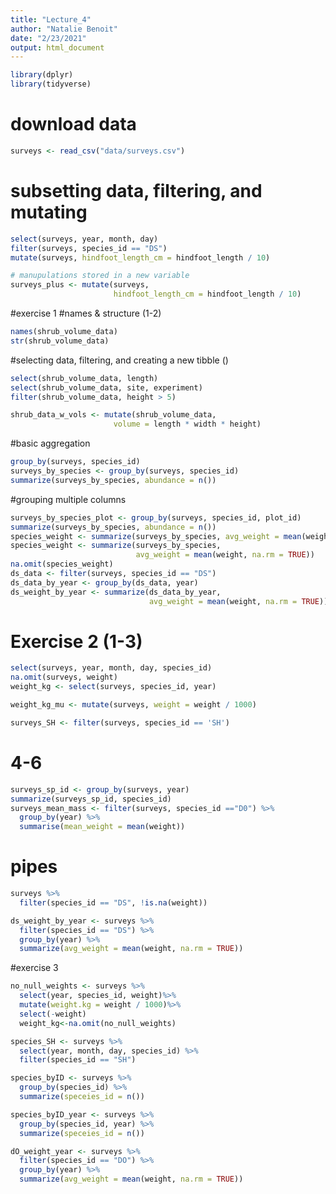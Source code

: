 ```yaml
---
title: "Lecture_4"
author: "Natalie Benoit"
date: "2/23/2021"
output: html_document
---
```


```r
library(dplyr)
library(tidyverse)
```

# download data
```r
surveys <- read_csv("data/surveys.csv")
```

# subsetting data, filtering, and mutating
```r
select(surveys, year, month, day)
filter(surveys, species_id == "DS")
mutate(surveys, hindfoot_length_cm = hindfoot_length / 10)

# manupulations stored in a new variable 
surveys_plus <- mutate(surveys,
                       hindfoot_length_cm = hindfoot_length / 10)
```

#exercise 1
#names & structure (1-2)
```r
names(shrub_volume_data)
str(shrub_volume_data)
```

#selecting data, filtering, and creating a new tibble ()
```r
select(shrub_volume_data, length)
select(shrub_volume_data, site, experiment)
filter(shrub_volume_data, height > 5)

shrub_data_w_vols <- mutate(shrub_volume_data,
                       volume = length * width * height)
```


#basic aggregation 
```r
group_by(surveys, species_id)
surveys_by_species <- group_by(surveys, species_id)
summarize(surveys_by_species, abundance = n())
```

#grouping multiple columns
```r
surveys_by_species_plot <- group_by(surveys, species_id, plot_id)
summarize(surveys_by_species, abundance = n())
species_weight <- summarize(surveys_by_species, avg_weight = mean(weight))
species_weight <- summarize(surveys_by_species,
                            avg_weight = mean(weight, na.rm = TRUE))
na.omit(species_weight)
ds_data <- filter(surveys, species_id == "DS")
ds_data_by_year <- group_by(ds_data, year)
ds_weight_by_year <- summarize(ds_data_by_year,
                               avg_weight = mean(weight, na.rm = TRUE))

```


# Exercise 2 (1-3)
```r
select(surveys, year, month, day, species_id)
na.omit(surveys, weight)
weight_kg <- select(surveys, species_id, year) 

weight_kg_mu <- mutate(surveys, weight = weight / 1000)

surveys_SH <- filter(surveys, species_id == 'SH')
```


# 4-6
```r
surveys_sp_id <- group_by(surveys, year)
summarize(surveys_sp_id, species_id)
surveys_mean_mass <- filter(surveys, species_id =="D0") %>%
  group_by(year) %>%
  summarise(mean_weight = mean(weight))
```


# pipes
```r
surveys %>%
  filter(species_id == "DS", !is.na(weight))

ds_weight_by_year <- surveys %>%
  filter(species_id == "DS") %>%
  group_by(year) %>%
  summarize(avg_weight = mean(weight, na.rm = TRUE))
```


#exercise 3
```r
no_null_weights <- surveys %>%
  select(year, species_id, weight)%>%
  mutate(weight.kg = weight / 1000)%>%
  select(-weight) 
  weight_kg<-na.omit(no_null_weights)

species_SH <- surveys %>%
  select(year, month, day, species_id) %>%
  filter(species_id == "SH")

species_byID <- surveys %>% 
  group_by(species_id) %>%
  summarize(speceies_id = n())

species_byID_year <- surveys %>%
  group_by(species_id, year) %>%
  summarize(speceies_id = n())

dO_weight_year <- surveys %>%
  filter(species_id == "DO") %>%
  group_by(year) %>%
  summarize(avg_weight = mean(weight, na.rm = TRUE))
```





